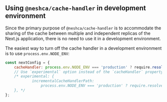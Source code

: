 ## Using `@neshca/cache-handler` in development environment

Since the primary purpose of `@neshca/cache-handler` is to accommodate the sharing of the cache between multiple and independent replicas of the Next.js application, there is no need to use it in a development environment.

The easiest way to turn off the cache handler in a development environment is to use `process.env.NODE_ENV`:

```js filename="next.config.js" copy
const nextConfig = {
    cacheHandler: process.env.NODE_ENV === 'production' ? require.resolve('./cache-handler.js') : undefined,
    // Use `experimental` option instead of the `cacheHandler` property when using Next.js versions from 13.5.1 to 14.0.4
    /* experimental: {
            incrementalCacheHandlerPath:
                process.env.NODE_ENV === 'production' ? require.resolve('./cache-handler.js') : undefined,
    }, */
};
```
